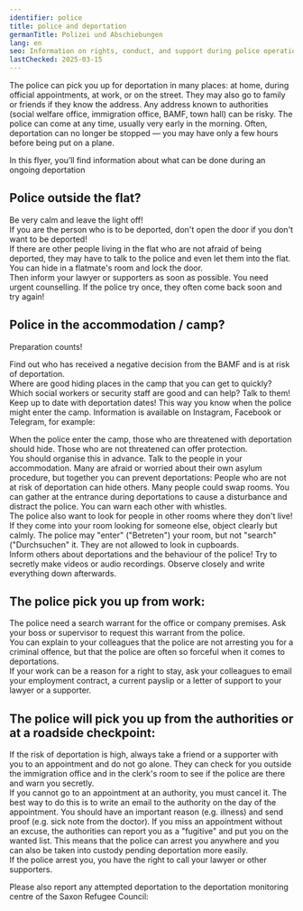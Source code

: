 ```yaml
---
identifier: police
title: police and deportation
germanTitle: Polizei und Abschiebungen
lang: en
seo: Information on rights, conduct, and support during police operations related to deportations in Germany.
lastChecked: 2025-03-15
---
```

The police can pick you up for deportation in many places: at home, during official appointments, at work, or on the street. They may also go to family or friends if they know the address.
Any address known to authorities (social welfare office, immigration office, BAMF, town hall) can be risky.
The police can come at any time, usually very early in the morning. Often, deportation can no longer be stopped — you may have only a few hours before being put on a plane.

In this flyer, you’ll find information about what can be done during an <InternalShortLink identifier="ongoing-deportation">ongoing deportation</InternalShortLink>

## Police outside the flat?

Be very calm and leave the light off! <br/>
If you are the person who is to be deported, don't open the door if you don't want to be deported! <br/>
If there are other people living in the flat who are not afraid of being deported, they may have to talk to the police and even let them into the flat. You can hide in a flatmate's room and lock the door. <br/>
Then inform your lawyer or supporters as soon as possible. You need urgent counselling. If the police try once, they often come back soon and try again!

## Police in the accommodation / camp?

Preparation counts!

Find out who has received a negative decision from the BAMF and is at risk of deportation. <br/>
Where are good hiding places in the camp that you can get to quickly? <br/>
Which social workers or security staff are good and can help? Talk to them! <br/>
Keep up to date with deportation dates! This way you know when the police might enter the camp. Information is available on Instagram, Facebook or Telegram, for example: <Address identifier="deportationalarm"></Address>
When the police enter the camp, those who are threatened with deportation should hide. Those who are not threatened can offer protection. <br/>
You should organise this in advance. Talk to the people in your accommodation. Many are afraid or worried about their own asylum procedure, but together you can prevent deportations: People who are not at risk of deportation can hide others. Many people could swap rooms. You can gather at the entrance during deportations to cause a disturbance and distract the police. You can warn each other with whistles. <br/>
The police also want to look for people in other rooms where they don't live! If they come into your room looking for someone else, object clearly but calmly. The police may "enter" ("Betreten") your room, but not "search" ("Durchsuchen" it. They are not allowed to look in cupboards. <br/>
Inform others about deportations and the behaviour of the police! Try to secretly make videos or audio recordings. Observe closely and write everything down afterwards.

## The police pick you up from work:

The police need a search warrant for the office or company premises. Ask your boss or supervisor to request this warrant from the police. <br/>
You can explain to your colleagues that the police are not arresting you for a criminal offence, but that the police are often so forceful when it comes to deportations.<br/>
If your work can be a reason for a right to stay, ask your colleagues to email your employment contract, a current payslip or a letter of support to your lawyer or a supporter.

## The police will pick you up from the authorities or at a roadside checkpoint:

If the risk of deportation is high, always take a friend or a supporter with you to an appointment and do not go alone. They can check for you outside the immigration office and in the clerk's room to see if the police are there and warn you secretly. <br/>
If you cannot go to an appointment at an authority, you must cancel it. The best way to do this is to write an email to the authority on the day of the appointment. You should have an important reason (e.g. illness) and send proof (e.g. sick note from the doctor). If you miss an appointment without an excuse, the authorities can report you as a "fugitive" and put you on the wanted list. This means that the police can arrest you anywhere and you can also be taken into custody pending deportation more easily. <br/>
If the police arrest you, you have the right to call your lawyer or other supporters.

Please also report any attempted deportation to the deportation monitoring centre of the Saxon Refugee Council: <Address identifier="sfr_abschiebemonitoring"></Address>
